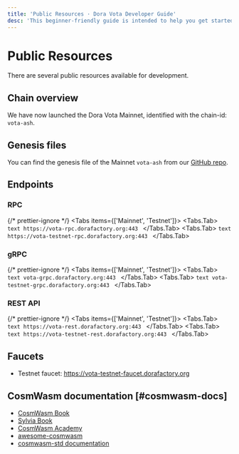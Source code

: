```yaml
---
title: 'Public Resources · Dora Vota Developer Guide'
desc: 'This beginner-friendly guide is intended to help you get started with Dora Vota and build on it.'
---
```



# Public Resources

There are several public resources available for development.

## Chain overview

We have now launched the Dora Vota Mainnet, identified with the chain-id: `vota-ash`.

## Genesis files

You can find the genesis file of the Mainnet `vota-ash` from our [GitHub repo](https://github.com/DoraFactory/doravota/blob/main/config/mainnet/genesis.json).

## Endpoints

### RPC

{/* prettier-ignore */}
<Tabs items={['Mainnet', 'Testnet']}>
  <Tabs.Tab>
    ```text
    https://vota-rpc.dorafactory.org:443
    ```
  </Tabs.Tab>
  <Tabs.Tab>
    ```text
    https://vota-testnet-rpc.dorafactory.org:443
    ```
  </Tabs.Tab>
</Tabs>

### gRPC

{/* prettier-ignore */}
<Tabs items={['Mainnet', 'Testnet']}>
  <Tabs.Tab>
    ```text
    vota-grpc.dorafactory.org:443
    ```
  </Tabs.Tab>
  <Tabs.Tab>
    ```text
    vota-testnet-grpc.dorafactory.org:443
    ```
  </Tabs.Tab>
</Tabs>

### REST API

{/* prettier-ignore */}
<Tabs items={['Mainnet', 'Testnet']}>
  <Tabs.Tab>
    ```text
    https://vota-rest.dorafactory.org:443
    ```
  </Tabs.Tab>
  <Tabs.Tab>
    ```text
    https://vota-testnet-rest.dorafactory.org:443
    ```
  </Tabs.Tab>
</Tabs>

## Faucets

- Testnet faucet: https://vota-testnet-faucet.dorafactory.org

## CosmWasm documentation [#cosmwasm-docs]

- [CosmWasm Book](https://book.cosmwasm.com/)
- [Sylvia Book](https://cosmwasm.github.io/sylvia-book/index.html)
- [CosmWasm Academy](https://academy.cosmwasm.com/)
- [awesome-cosmwasm](https://github.com/CosmWasm/awesome-cosmwasm)
- [cosmwasm-std documentation](https://docs.rs/cosmwasm-std/latest/cosmwasm_std/)
